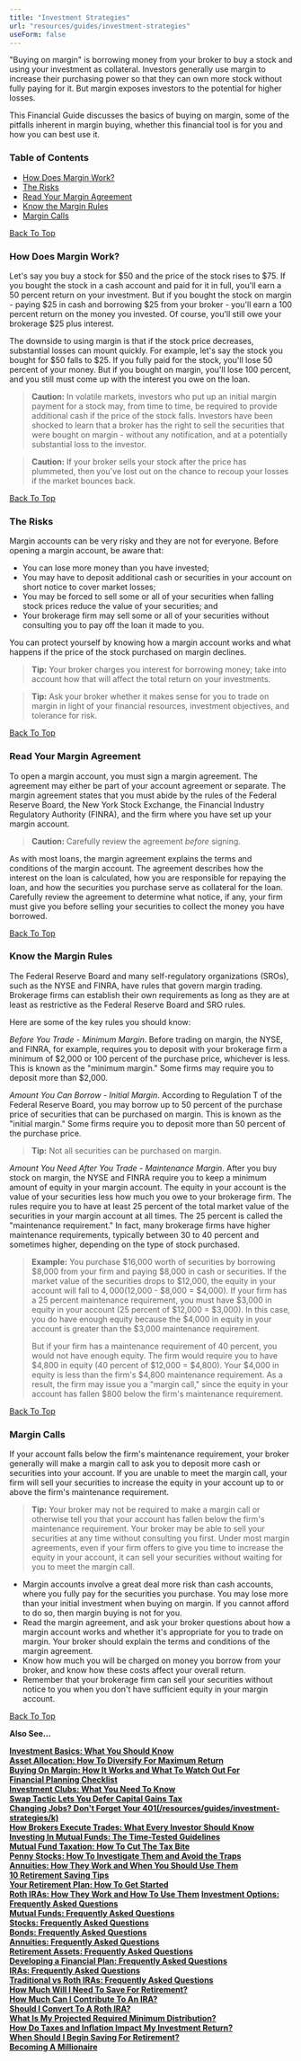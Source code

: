 ```yaml
---
title: "Investment Strategies"
url: "resources/guides/investment-strategies"
useForm: false
---
```



"Buying on margin" is borrowing money from your broker to buy a stock and using your investment as collateral. Investors generally use margin to increase their purchasing power so that they can own more stock without fully paying for it. But margin exposes investors to the potential for higher losses.

This Financial Guide discusses the basics of buying on margin, some of the pitfalls inherent in margin buying, whether this financial tool is for you and how you can best use it.

### Table of Contents

*   [How Does Margin Work?](#1)
*   [The Risks](#2)
*   [Read Your Margin Agreement](#3)
*   [Know the Margin Rules](#4)
*   [Margin Calls](#5)

[Back To Top](#top)

### How Does Margin Work?

Let's say you buy a stock for $50 and the price of the stock rises to $75. If you bought the stock in a cash account and paid for it in full, you'll earn a 50 percent return on your investment. But if you bought the stock on margin - paying $25 in cash and borrowing $25 from your broker - you'll earn a 100 percent return on the money you invested. Of course, you'll still owe your brokerage $25 plus interest.

The downside to using margin is that if the stock price decreases, substantial losses can mount quickly. For example, let's say the stock you bought for $50 falls to $25. If you fully paid for the stock, you'll lose 50 percent of your money. But if you bought on margin, you'll lose 100 percent, and you still must come up with the interest you owe on the loan.

> **Caution:** In volatile markets, investors who put up an initial margin payment for a stock may, from time to time, be required to provide additional cash if the price of the stock falls. Investors have been shocked to learn that a broker has the right to sell the securities that were bought on margin - without any notification, and at a potentially substantial loss to the investor.

> **Caution:** If your broker sells your stock after the price has plummeted, then you've lost out on the chance to recoup your losses if the market bounces back.

[Back To Top](#top)

### The Risks

Margin accounts can be very risky and they are not for everyone. Before opening a margin account, be aware that:

*   You can lose more money than you have invested;
*   You may have to deposit additional cash or securities in your account on short notice to cover market losses;
*   You may be forced to sell some or all of your securities when falling stock prices reduce the value of your securities; and
*   Your brokerage firm may sell some or all of your securities without consulting you to pay off the loan it made to you.

You can protect yourself by knowing how a margin account works and what happens if the price of the stock purchased on margin declines.

> **Tip:** Your broker charges you interest for borrowing money; take into account how that will affect the total return on your investments.

> **Tip:** Ask your broker whether it makes sense for you to trade on margin in light of your financial resources, investment objectives, and tolerance for risk.

[Back To Top](#top)

### Read Your Margin Agreement

To open a margin account, you must sign a margin agreement. The agreement may either be part of your account agreement or separate. The margin agreement states that you must abide by the rules of the Federal Reserve Board, the New York Stock Exchange, the Financial Industry Regulatory Authority (FINRA), and the firm where you have set up your margin account.

> **Caution:** Carefully review the agreement _before_ signing.

As with most loans, the margin agreement explains the terms and conditions of the margin account. The agreement describes how the interest on the loan is calculated, how you are responsible for repaying the loan, and how the securities you purchase serve as collateral for the loan. Carefully review the agreement to determine what notice, if any, your firm must give you before selling your securities to collect the money you have borrowed.

[Back To Top](#top)

### Know the Margin Rules

The Federal Reserve Board and many self-regulatory organizations (SROs), such as the NYSE and FINRA, have rules that govern margin trading. Brokerage firms can establish their own requirements as long as they are at least as restrictive as the Federal Reserve Board and SRO rules.

Here are some of the key rules you should know:

_Before You Trade - Minimum Margin_. Before trading on margin, the NYSE, and FINRA, for example, requires you to deposit with your brokerage firm a minimum of $2,000 or 100 percent of the purchase price, whichever is less. This is known as the "minimum margin." Some firms may require you to deposit more than $2,000.

_Amount You Can Borrow - Initial Margin_. According to Regulation T of the Federal Reserve Board, you may borrow up to 50 percent of the purchase price of securities that can be purchased on margin. This is known as the "initial margin." Some firms require you to deposit more than 50 percent of the purchase price.

> **Tip:** Not all securities can be purchased on margin.

_Amount You Need After You Trade - Maintenance Margin_. After you buy stock on margin, the NYSE and FINRA require you to keep a minimum amount of equity in your margin account. The equity in your account is the value of your securities less how much you owe to your brokerage firm. The rules require you to have at least 25 percent of the total market value of the securities in your margin account at all times. The 25 percent is called the "maintenance requirement." In fact, many brokerage firms have higher maintenance requirements, typically between 30 to 40 percent and sometimes higher, depending on the type of stock purchased.

> **Example:** You purchase $16,000 worth of securities by borrowing $8,000 from your firm and paying $8,000 in cash or securities. If the market value of the securities drops to $12,000, the equity in your account will fall to $4,000 ($12,000 - $8,000 = $4,000). If your firm has a 25 percent maintenance requirement, you must have $3,000 in equity in your account (25 percent of $12,000 = $3,000). In this case, you do have enough equity because the $4,000 in equity in your account is greater than the $3,000 maintenance requirement.
> 
> But if your firm has a maintenance requirement of 40 percent, you would not have enough equity. The firm would require you to have $4,800 in equity (40 percent of $12,000 = $4,800). Your $4,000 in equity is less than the firm's $4,800 maintenance requirement. As a result, the firm may issue you a "margin call," since the equity in your account has fallen $800 below the firm's maintenance requirement.

[Back To Top](#top)

### Margin Calls

If your account falls below the firm's maintenance requirement, your broker generally will make a margin call to ask you to deposit more cash or securities into your account. If you are unable to meet the margin call, your firm will sell your securities to increase the equity in your account up to or above the firm's maintenance requirement.

> **Tip:** Your broker may not be required to make a margin call or otherwise tell you that your account has fallen below the firm's maintenance requirement. Your broker may be able to sell your securities at any time without consulting you first. Under most margin agreements, even if your firm offers to give you time to increase the equity in your account, it can sell your securities without waiting for you to meet the margin call.

*   Margin accounts involve a great deal more risk than cash accounts, where you fully pay for the securities you purchase. You may lose more than your initial investment when buying on margin. If you cannot afford to do so, then margin buying is not for you.
*   Read the margin agreement, and ask your broker questions about how a margin account works and whether it's appropriate for you to trade on margin. Your broker should explain the terms and conditions of the margin agreement.
*   Know how much you will be charged on money you borrow from your broker, and know how these costs affect your overall return.
*   Remember that your brokerage firm can sell your securities without notice to you when you don't have sufficient equity in your margin account.

[Back To Top](#top)

**Also See...**

[**Investment Basics: What You Should Know**](/resources/guides/investment-strategies/investment-basics-fg)  
[**Asset Allocation: How To Diversify For Maximum Return**](/resources/guides/investment-strategies/asset-allocation-fg)  
[**Buying On Margin: How It Works and What To Watch Out For**](/resources/guides/investment-strategies/buying-margin-fg)  
[**Financial Planning Checklist**](/resources/guides/investment-strategies/financial-planning-checklist-fg)  
[**Investment Clubs: What You Need To Know**](/resources/guides/investment-strategies/investment-clubs-fg)  
[**Swap Tactic Lets You Defer Capital Gains Tax**](/resources/guides/investment-strategies/capital-gain-tax-fg)  
[**Changing Jobs? Don't Forget Your 401(/resources/guides/investment-strategies/k)**](/resources/guides/investment-strategies/changing-job-fg)  
[**How Brokers Execute Trades: What Every Investor Should Know**](/resources/guides/investment-strategies/brokers-trade-fg)  
[**Investing In Mutual Funds: The Time-Tested Guidelines**](/resources/guides/investment-strategies/investing-mutual-funds-fg)  
[**Mutual Fund Taxation: How To Cut The Tax Bite**](/resources/guides/investment-strategies/mutual-fund-taxation-fg)  
[**Penny Stocks: How To Investigate Them and Avoid the Traps**](/resources/guides/investment-strategies/penny-stocks-fg)  
[**Annuities: How They Work and When You Should Use Them**](/resources/guides/investment-strategies/annuities-fg)  
[**10 Retirement Saving Tips**](/resources/guides/investment-strategies/retirement-tips-fg)  
[**Your Retirement Plan: How To Get Started**](/resources/guides/investment-strategies/retirement-plan-fg)  
[**Roth IRAs: How They Work and How To Use Them**](/resources/guides/investment-strategies/rith-iras-fg)
[**Investment Options: Frequently Asked Questions**](/resources/guides/investment-strategies/investment-option-faq)  
[**Mutual Funds: Frequently Asked Questions**](/resources/guides/investment-strategies/mutual-fund-faq)  
[**Stocks: Frequently Asked Questions**](/resources/guides/investment-strategies/stocks-faq)  
[**Bonds: Frequently Asked Questions**](/resources/guides/investment-strategies/bonds-faq)  
[**Annuities: Frequently Asked Questions**](/resources/guides/investment-strategies/annuities-faq)  
[**Retirement Assets: Frequently Asked Questions**](/resources/guides/investment-strategies/retirement-assets-faq)  
[**Developing a Financial Plan: Frequently Asked Questions**](/resources/guides/investment-strategies/developing-financial-plan-faq)  
[**IRAs: Frequently Asked Questions**](/resources/guides/investment-strategies/iras-faq)  
[**Traditional vs Roth IRAs: Frequently Asked Questions**](/resources/guides/investment-strategies/traditional-vs-roth-iras)  
[**How Much Will I Need To Save For Retirement?**]()  
[**How Much Can I Contribute To An IRA?**]()  
[**Should I Convert To A Roth IRA?**]()  
[**What Is My Projected Required Minimum Distribution?**]()  
[**How Do Taxes and Inflation Impact My Investment Return?**]()  
[**When Should I Begin Saving For Retirement?**]()  
[**Becoming A Millionaire**]()
